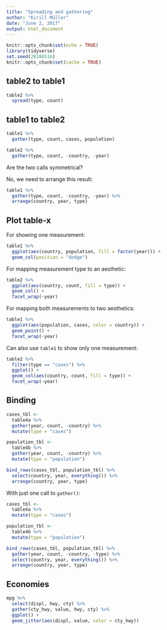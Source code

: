 ```yaml
---
title: "Spreading and gathering"
author: "Kirill Müller"
date: "June 2, 2017"
output: html_document
---
```


```r
knitr::opts_chunk$set(echo = TRUE)
library(tidyverse)
set.seed(20180516)
knitr::opts_chunk$set(cache = TRUE)
```


## table2 to table1

```r
table2 %>% 
  spread(type, count)
```

## table1 to table2

```r
table1 %>% 
  gather(type, count, cases, population)
```

```r
table2 %>% 
  gather(type, count, -country, -year)
```

Are the two calls symmetrical?

No, we need to arrange this result:

```r
table1 %>% 
  gather(type, count, -country, -year) %>% 
  arrange(country, year, type)
```


## Plot table-x

For showing one measurement:

```r
table1 %>%
  ggplot(aes(country, population, fill = factor(year))) +
  geom_col(position = "dodge")
```

For mapping measurement type to an aesthetic:

```r
table2 %>%
  ggplot(aes(country, count, fill = type)) +
  geom_col() +
  facet_wrap(~year)
```

For mapping both measurements to two aesthetics:

```r
table1 %>%
  ggplot(aes(population, cases, color = country)) +
  geom_point() +
  facet_wrap(~year)
```

Can also use `table1` to show only one measurement:

```r
table2 %>%
  filter(type == "cases") %>%
  ggplot() +
  geom_col(aes(country, count, fill = type)) +
  facet_wrap(~year)
```

## Binding

```r
cases_tbl <-
  table4a %>%
  gather(year, count, -country) %>%
  mutate(type = "cases")

population_tbl <-
  table4b %>% 
  gather(year, count, -country) %>%
  mutate(type = "population")

bind_rows(cases_tbl, population_tbl) %>%
  select(country, year, everything()) %>% 
  arrange(country, year, type)
```

With just one call to `gather()`:

```r
cases_tbl <-
  table4a %>%
  mutate(type = "cases")

population_tbl <-
  table4b %>% 
  mutate(type = "population")

bind_rows(cases_tbl, population_tbl) %>%
  gather(year, count, -country, -type) %>%
  select(country, year, everything()) %>% 
  arrange(country, year, type)
```

## Economies

```r
mpg %>%
  select(displ, hwy, cty) %>%
  gather(cty_hwy, value, hwy, cty) %>%
  ggplot() +
  geom_jitter(aes(displ, value, color = cty_hwy))
```
